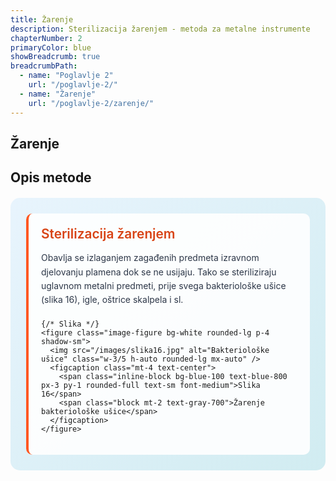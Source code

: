 ```yaml
---
title: Žarenje
description: Sterilizacija žarenjem - metoda za metalne instrumente
chapterNumber: 2
primaryColor: blue
showBreadcrumb: true
breadcrumbPath:
  - name: "Poglavlje 2"
    url: "/poglavlje-2/"
  - name: "Žarenje"
    url: "/poglavlje-2/zarenje/"
---
```


## Žarenje 

## Opis metode 

<div style="background: linear-gradient(135deg, #e8f4fd 0%, #d1ecf1 100%); border-radius: 15px; padding: 25px; margin: 20px 0;">
  
  <div style="background: rgba(255,255,255,0.9); padding: 20px; border-radius: 10px; border-left: 4px solid #ff5722;">
    <div style="display: flex; align-items: center; margin-bottom: 15px;">
      <h3 style="margin: 0; color: #d84315; font-size: 1.3rem; font-weight: 600;">Sterilizacija žarenjem</h3>
    </div>
    <p style="margin: 0 0 20px 0; color: #2d3748; line-height: 1.6;">
      Obavlja se izlaganjem zagađenih predmeta izravnom djelovanju plamena dok se ne usijaju. Tako se steriliziraju uglavnom metalni predmeti, prije svega bakteriološke ušice (slika 16), igle, oštrice skalpela i sl.
    </p>
    
    {/* Slika */}
    <figure class="image-figure bg-white rounded-lg p-4 shadow-sm">
      <img src="/images/slika16.jpg" alt="Bakteriološke ušice" class="w-3/5 h-auto rounded-lg mx-auto" />
      <figcaption class="mt-4 text-center">
        <span class="inline-block bg-blue-100 text-blue-800 px-3 py-1 rounded-full text-sm font-medium">Slika 16</span>
        <span class="block mt-2 text-gray-700">Žarenje bakteriološke ušice</span>
      </figcaption>
    </figure>
  </div>

</div>



